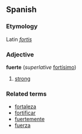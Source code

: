 ==Spanish==
===Etymology===
Latin ''[[fortis]]''
===Adjective===
'''fuerte''' (''superlative'' [[fortísimo]])

# [[strong]]

===Related terms===
*[[fortaleza]]
*[[fortificar]]
*[[fuertemente]]
*[[fuerza]]